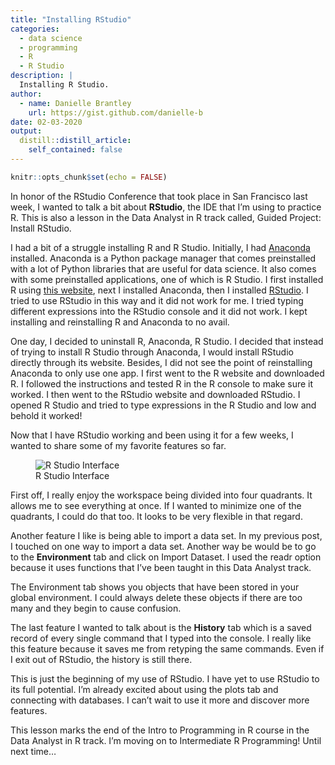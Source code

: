 ```yaml
---
title: "Installing RStudio"
categories:
  - data science 
  - programming
  - R
  - R Studio
description: |
  Installing R Studio.
author:
  - name: Danielle Brantley
    url: https://gist.github.com/danielle-b
date: 02-03-2020
output:
  distill::distill_article:
    self_contained: false
---
```



```r
knitr::opts_chunk$set(echo = FALSE)
```

In honor of the RStudio Conference that took place in San Francisco last week, I wanted to talk a bit about **RStudio**, the IDE that I’m using to practice R. This is also a lesson in the Data Analyst in R track called, Guided Project: Install RStudio.

I had a bit of a struggle installing R and R Studio. Initially, I had [Anaconda](https://www.anaconda.com/products/individual) installed. Anaconda is a Python package manager that comes preinstalled with a lot of Python libraries that are useful for data science. It also comes with some preinstalled applications, one of which is R Studio. I first installed R using [this website](https://www.r-project.org/), next I installed Anaconda, then I installed [RStudio](https://rstudio.com/products/rstudio/). I tried to use RStudio in this way and it did not work for me. I tried typing different expressions into the RStudio console and it did not work. I kept installing and reinstalling R and Anaconda to no avail.

One day, I decided to uninstall R, Anaconda, R Studio. I decided that instead of trying to install R Studio through Anaconda, I would install RStudio directly through its website. Besides, I did not see the point of reinstalling Anaconda to only use one app. I first went to the R website and downloaded R. I followed the instructions and tested R in the R console to make sure it worked. I then went to the RStudio website and downloaded RStudio. I opened R Studio and tried to type expressions in the R Studio and low and behold it worked!

Now that I have RStudio working and been using it for a few weeks, I wanted to share some of my favorite features so far.

![R Studio Interface](rstudio-2.jpg)

First off, I really enjoy the workspace being divided into four quadrants. It allows me to see everything at once. If I wanted to minimize one of the quadrants, I could do that too. It looks to be very flexible in that regard.

Another feature I like is being able to import a data set. In my previous post, I touched on one way to import a data set. Another way be would be to go to the **Environment** tab and click on Import Dataset. I used the readr option because it uses functions that I’ve been taught in this Data Analyst track.

The Environment tab shows you objects that have been stored in your global environment. I could always delete these objects if there are too many and they begin to cause confusion.

The last feature I wanted to talk about is the **History** tab which is a saved record of every single command that I typed into the console. I really like this feature because it saves me from retyping the same commands. Even if I exit out of RStudio, the history is still there.

This is just the beginning of my use of RStudio. I have yet to use RStudio to its full potential. I’m already excited about using the plots tab and connecting with databases. I can’t wait to use it more and discover more features.

This lesson marks the end of the Intro to Programming in R course in the Data Analyst in R track. I’m moving on to Intermediate R Programming! Until next time…
